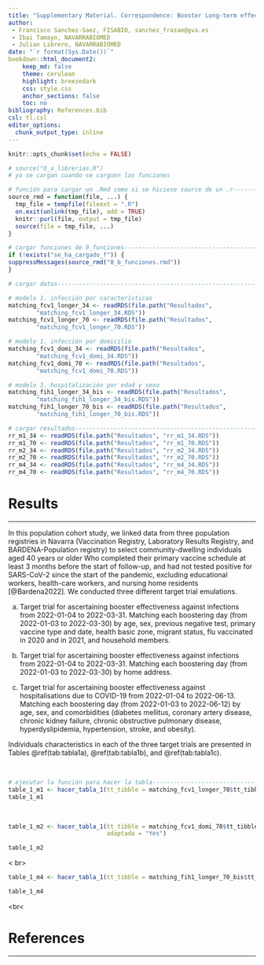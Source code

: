 ```yaml
---
title: "Supplementary Material. Correspondence: Booster Long-term effectiveness against infection and severe cases on Omicron-dominant period in Navarra"
author: 
 - Francisco Sanchez-Saez, FISABIO, sanchez_frasae@gva.es
 - Ibai Tamayo, NAVARRABIOMED
 - Julian Librero, NAVARRABIOMED
date: "`r format(Sys.Date())`"
bookdown::html_document2:
    keep_md: false 
    theme: cerulean
    highlight: breezedark
    css: style.css
    anchor_sections: false
    toc: no
bibliography: References.bib
csl: tl.csl
editor_options: 
  chunk_output_type: inline
---
```



```r
knitr::opts_chunk$set(echo = FALSE)

```

```r
# source("0_a_librerias.R")
# ya se cargan cuando se carguen las funciones

```

```r
# función para cargar un .Rmd como si se hiciese source de un .r---------------
source_rmd = function(file, ...) {
  tmp_file = tempfile(fileext = ".R")
  on.exit(unlink(tmp_file), add = TRUE)
  knitr::purl(file, output = tmp_file)
  source(file = tmp_file, ...)
}

```

```r
# cargar funciones de 0_funciones----------------------------------------------
if (!exists("se_ha_cargado_f")) {
suppressMessages(source_rmd("0_b_funciones.rmd"))
}

```

```r
# cargar datos-----------------------------------------------------------------

# modelo 1. infección por características
matching_fcv1_longer_34 <- readRDS(file.path("Resultados",
        "matching_fcv1_longer_34.RDS"))
matching_fcv1_longer_70 <- readRDS(file.path("Resultados",
        "matching_fcv1_longer_70.RDS"))

# modelo 1. infección por domicilio
matching_fcv1_domi_34 <- readRDS(file.path("Resultados",
        "matching_fcv1_domi_34.RDS"))
matching_fcv1_domi_70 <- readRDS(file.path("Resultados",
        "matching_fcv1_domi_70.RDS"))

# modelo 3. hospitalización por edad y sexo
matching_fih1_longer_34_bis <- readRDS(file.path("Resultados",
        "matching_fih1_longer_34_bis.RDS"))
matching_fih1_longer_70_bis <- readRDS(file.path("Resultados",
        "matching_fih1_longer_70_bis.RDS"))

# cargar resultados------------------------------------------------------------
rr_m1_34 <- readRDS(file.path("Resultados", "rr_m1_34.RDS"))
rr_m1_70 <- readRDS(file.path("Resultados", "rr_m1_70.RDS"))
rr_m2_34 <- readRDS(file.path("Resultados", "rr_m2_34.RDS"))
rr_m2_70 <- readRDS(file.path("Resultados", "rr_m2_70.RDS"))
rr_m4_34 <- readRDS(file.path("Resultados", "rr_m4_34.RDS"))
rr_m4_70 <- readRDS(file.path("Resultados", "rr_m4_70.RDS"))

```

# Results

***

In this population cohort study, we linked data from three population registries in Navarra (Vaccination Registry, Laboratory Results Registry, and BARDENA-Population registry) to select community-dwelling individuals aged 40 years or older Who completed their primary vaccine schedule at least 3 months before the start of follow-up, and had not tested positive for SARS-CoV-2 since the start of the pandemic, excluding  educational workers, health-care workers, and nursing home residents [@Bardena2022]. We conducted three different target trial emulations.

a) Target trial for ascertaining booster effectiveness against infections from 2022-01-04 to 2022-03-31. Matching each boostering day (from 2022-01-03 to 2022-03-30) by age, sex, previous negative test, primary vaccine type and date, health basic zone, migrant status, flu vaccinated in 2020 and in 2021, and household members.

b) Target trial for ascertaining booster effectiveness against infections from 2022-01-04 to 2022-03-31. Matching each boostering day (from 2022-01-03 to 2022-03-30) by home address.

c) Target trial for ascertaining booster effectiveness against hospitalisations due to COVID-19 from 2022-01-04 to 2022-06-13. Matching each boostering day (from 2022-01-03 to 2022-06-12) by age, sex, and comorbidities (diabetes mellitus, coronary artery disease, chronic kidney failure, chronic obstructive pulmonary disease, hyperdyslipidemia, hypertension, stroke, and obesity).

Individuals characteristics in each of the three target trials are presented in Tables \@ref(tab:tabla1a), \@ref(tab:tabla1b), and \@ref(tab:tabla1c).

<br>

```r
# ejecutar la función para hacer la tabla--------------------------------------
table_1_m1 <- hacer_tabla_1(tt_tibble = matching_fcv1_longer_70$tt_tibble)
table_1_m1 

```

<br>

```r
table_1_m2 <- hacer_tabla_1(tt_tibble = matching_fcv1_domi_70$tt_tibble,
                            adaptada = "Yes")

table_1_m2
```

< br>

```r
table_1_m4 <- hacer_tabla_1(tt_tibble = matching_fih1_longer_70_bis$tt_tibble)

table_1_m4

```

<br<

# References

***
